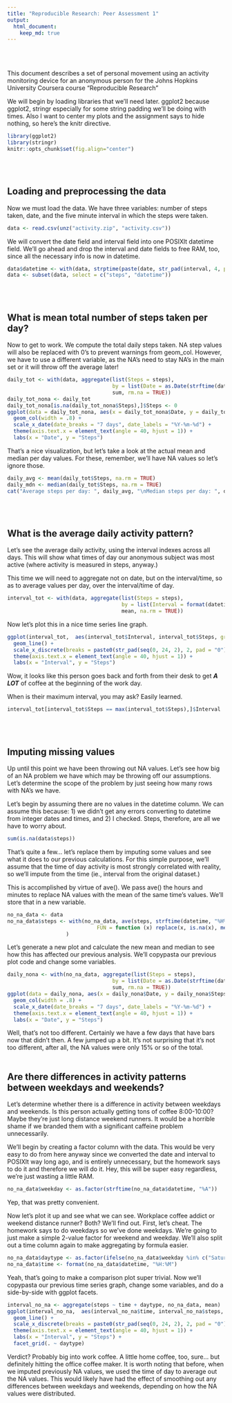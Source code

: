 ```yaml
---
title: "Reproducible Research: Peer Assessment 1"
output: 
  html_document:
    keep_md: true
---
```

<br><br>

This document describes a set of personal movement using an activity monitoring device for an
anonymous person for the Johns Hopkins University Coursera course "Reproducible Research"

We will begin by loading libraries that we'll need later. ggplot2 because ggplot2, stringr
especially for some string padding we'll be doing with times. Also I want to center my plots
and the assignment says to hide nothing, so here's the knitr directive.

```r
library(ggplot2)
library(stringr)
knitr::opts_chunk$set(fig.align="center")
```

<br><br>

## Loading and preprocessing the data
Now we must load the data. We have three variables: number of steps taken, date, and the
five minute interval in which the steps were taken.

```r
data <- read.csv(unz("activity.zip", "activity.csv"))
```

We will convert the date field and interval field into one POSIXlt datetime field. We'll go ahead and
drop the interval and date fields to free RAM, too, since all the necessary info is now in datetime.

```r
data$datetime <- with(data, strptime(paste(date, str_pad(interval, 4, pad = "0")), format = "%Y-%m-%d %H%M"))
data <- subset(data, select = c("steps", "datetime"))
```

<br><br>

## What is mean total number of steps taken per day?
Now to get to work. We compute the total daily steps taken. NA step values will also be replaced with
0's to prevent warnings from geom_col. However, we have to use a different variable, as the NA's
need to stay NA's in the main set or it will throw off the average later!

```r
daily_tot <- with(data, aggregate(list(Steps = steps),
                                  by = list(Date = as.Date(strftime(datetime, "%Y-%m-%d"),  format = "%Y-%m-%d")), 
                                  sum, rm.na = TRUE))
daily_tot_nona <- daily_tot
daily_tot_nona[is.na(daily_tot_nona$Steps),]$Steps <- 0
ggplot(data = daily_tot_nona, aes(x = daily_tot_nona$Date, y = daily_tot_nona$Steps)) +
  geom_col(width = .8) + 
  scale_x_date(date_breaks = "7 days", date_labels = "%Y-%m-%d") +
  theme(axis.text.x = element_text(angle = 40, hjust = 1)) +
  labs(x = "Date", y = "Steps")
```

That's a nice visualization, but let's take a look at the actual mean and median per day values.
For these, remember, we'll have NA values so let's ignore those.

```r
daily_avg <- mean(daily_tot$Steps, na.rm = TRUE)
daily_mdn <- median(daily_tot$Steps, na.rm = TRUE)
cat("Average steps per day: ", daily_avg, "\nMedian steps per day: ", daily_mdn, "\n")
```

<br><br>

## What is the average daily activity pattern?
Let's see the average daily activity, using the interval indexes across all days. This will show
what times of day our anonymous subject was most active (where activity is measured in steps, anyway.)

This time we will need to aggregate not on date, but on the interval/time, so as to average values per day,
over the interval/time of day.
```r
interval_tot <- with(data, aggregate(list(Steps = steps), 
                                     by = list(Interval = format(datetime, "%H:%M")), 
                                     mean, na.rm = TRUE))

```

Now let's plot this in a nice time series line graph.
```r
ggplot(interval_tot,  aes(interval_tot$Interval, interval_tot$Steps, group = 1)) +
  geom_line() +
  scale_x_discrete(breaks = paste0(str_pad(seq(0, 24, 2), 2, pad = "0"), ":00")) +
  theme(axis.text.x = element_text(angle = 40, hjust = 1)) +
  labs(x = "Interval", y = "Steps")
```

Wow, it looks like this person goes back and forth from their desk to get ***A LOT*** of coffee at
the beginning of the work day.

When is their maximum interval, you may ask? Easily learned.
```r
interval_tot[interval_tot$Steps == max(interval_tot$Steps),]$Interval
```
<br><br>

## Imputing missing values
Up until this point we have been throwing out NA values. Let's see how big of an NA problem we have
which may be throwing off our assumptions. Let's determine the scope of the problem by just seeing
how many rows with NA's we have.

Let's begin by assuming there are no values in the datetime column. We can assume this because: 1)
we didn't get any errors converting to datetime from integer dates and times, and 2) I checked. Steps,
therefore, are all we have to worry about.
```r
sum(is.na(data$steps))
```

That's quite a few... let's replace them by imputing some values and see what it does to our previous
calculations. For this simple purpose, we'll assume that the time of day activity is most strongly
correlated with reality, so we'll impute from the time (ie., interval from the original dataset.)

This is accomplished by virtue of ave(). We pass ave() the hours and minutes to replace NA values
with the mean of the same time's values. We'll store that in a new variable.
```r
no_na_data <- data
no_na_data$steps <- with(no_na_data, ave(steps, strftime(datetime, "%H%M"),
                             FUN = function (x) replace(x, is.na(x), mean(x, na.rm = TRUE)))
                   )
```

Let's generate a new plot and calculate the new mean and median to see how this has affected our
previous analysis. We'll copypasta our previous plot code and change some variables.
```r
daily_nona <- with(no_na_data, aggregate(list(Steps = steps),
                                  by = list(Date = as.Date(strftime(datetime, "%Y-%m-%d"),  format = "%Y-%m-%d")), 
                                  sum, rm.na = TRUE))
ggplot(data = daily_nona, aes(x = daily_nona$Date, y = daily_nona$Steps)) +
  geom_col(width = .8) + 
  scale_x_date(date_breaks = "7 days", date_labels = "%Y-%m-%d") +
  theme(axis.text.x = element_text(angle = 40, hjust = 1)) +
  labs(x = "Date", y = "Steps")

```

Well, that's not too different. Certainly we have a few days that have bars now that didn't then.
A few jumped up a bit. It's not surprising that it's not too different, after all, the NA values
were only 15% or so of the total.
<br><br>

## Are there differences in activity patterns between weekdays and weekends?
Let's determine whether there is a difference in activity between weekdays and weekends. Is this
person actually getting tons of coffee 8:00-10:00? Maybe they're just long distance weekend runners.
It would be a horrible shame if we branded them with a significant caffeine problem unnecessarily.

We'll begin by creating a factor column with the data. This would be very easy to do from here
anyway since we converted the date and interval to POSIXlt way long ago, and is entirely unnecessary,
but the homework says to do it and therefore we will do it. Hey, this will be super easy regardless,
we're just wasting a little RAM.
```r
no_na_data$weekday <- as.factor(strftime(no_na_data$datetime, "%A"))
```

Yep, that was pretty convenient.

Now let's plot it up and see what we can see. Workplace coffee addict or weekend distance runner?
Both? We'll find out. First, let's cheat. The homework says to do weekdays so we've done weekdays.
We're going to just make a simple 2-value factor for weekend and weekday. We'll also split out a
time column again to make aggregating by formula easier.
```r
no_na_data$daytype <- as.factor(ifelse(no_na_data$weekday %in% c("Saturday", "Sunday"), "Weekend", "Weekday"))
no_na_data$time <- format(no_na_data$datetime, "%H:%M")
```

Yeah, that's going to make a comparison plot super trivial. Now we'll copypasta our previous time
series graph, change some variables, and do a side-by-side with ggplot facets.
```r
interval_no_na <- aggregate(steps ~ time + daytype, no_na_data, mean)
ggplot(interval_no_na,  aes(interval_no_na$time, interval_no_na$steps, group = 1)) +
  geom_line() +
  scale_x_discrete(breaks = paste0(str_pad(seq(0, 24, 2), 2, pad = "0"), ":00")) +
  theme(axis.text.x = element_text(angle = 40, hjust = 1)) +
  labs(x = "Interval", y = "Steps") +
  facet_grid(. ~ daytype)
```

Verdict? Probably big into work coffee. A little home coffee, too, sure... but definitely hitting
the office coffee maker. It is worth noting that before, when we imputed previously NA values, we
used the time of day to average out the NA values. This would likely have had the effect of smoothing
out any differences between weekdays and weekends, depending on how the NA values were distributed.
